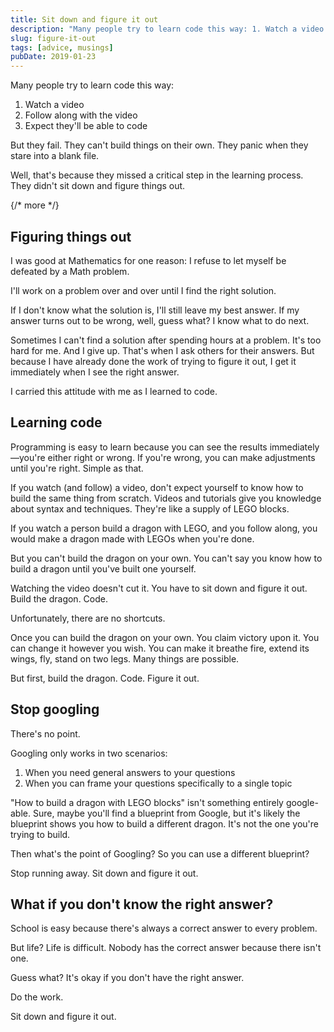 ```yaml
---
title: Sit down and figure it out
description: "Many people try to learn code this way: 1. Watch a video. 2. Follow along with the video. 3. Expect they'll be able to code. But they fail."
slug: figure-it-out
tags: [advice, musings]
pubDate: 2019-01-23
---
```


Many people try to learn code this way:

1. Watch a video
2. Follow along with the video
3. Expect they'll be able to code

But they fail. They can't build things on their own. They panic when they stare into a blank file.

Well, that's because they missed a critical step in the learning process. They didn't sit down and figure things out.

{/* more */}

## Figuring things out

I was good at Mathematics for one reason: I refuse to let myself be defeated by a Math problem.

I'll work on a problem over and over until I find the right solution.

If I don't know what the solution is, I'll still leave my best answer. If my answer turns out to be wrong, well, guess what? I know what to do next.

Sometimes I can't find a solution after spending hours at a problem. It's too hard for me. And I give up. That's when I ask others for their answers. But because I have already done the work of trying to figure it out, I get it immediately when I see the right answer.

I carried this attitude with me as I learned to code.

## Learning code

Programming is easy to learn because you can see the results immediately—you're either right or wrong. If you're wrong, you can make adjustments until you're right. Simple as that.

If you watch (and follow) a video, don't expect yourself to know how to build the same thing from scratch. Videos and tutorials give you knowledge about syntax and techniques. They're like a supply of LEGO blocks.

If you watch a person build a dragon with LEGO, and you follow along, you would make a dragon made with LEGOs when you're done.

But you can't build the dragon on your own. You can't say you know how to build a dragon until you've built one yourself.

Watching the video doesn't cut it. You have to sit down and figure it out. Build the dragon. Code.

Unfortunately, there are no shortcuts.

Once you can build the dragon on your own. You claim victory upon it. You can change it however you wish. You can make it breathe fire, extend its wings, fly, stand on two legs. Many things are possible.

But first, build the dragon. Code. Figure it out.

## Stop googling

There's no point.

Googling only works in two scenarios:

1. When you need general answers to your questions
2. When you can frame your questions specifically to a single topic

"How to build a dragon with LEGO blocks" isn't something entirely google-able. Sure, maybe you'll find a blueprint from Google, but it's likely the blueprint shows you how to build a different dragon. It's not the one you're trying to build.

Then what's the point of Googling? So you can use a different blueprint?

Stop running away. Sit down and figure it out.

## What if you don't know the right answer?

School is easy because there's always a correct answer to every problem.

But life? Life is difficult. Nobody has the correct answer because there isn't one.

Guess what? It's okay if you don't have the right answer.

Do the work.

Sit down and figure it out.
